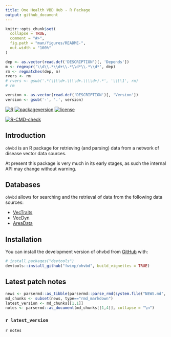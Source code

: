 ```yaml
---
title: One Health VBD Hub - R Package
output: github_document
---
```


<!-- README.md is generated from README.Rmd. Please edit that file -->

<!-- Build with devtools::build_readme() -->

```r
knitr::opts_chunk$set(
  collapse = TRUE,
  comment = "#>",
  fig.path = "man/figures/README-",
  out.width = "100%"
)
```

<!-- # One Health VBD Hub - R Package -->

<!-- badges: start -->
```r
dep <- as.vector(read.dcf('DESCRIPTION')[, 'Depends'])
m <- regexpr('\\d\\.*\\d+\\.*\\d*\\.*\\d*', dep)
rm <- regmatches(dep, m)
rvers <- rm
# rvers <- gsub('.*(\\\\d+.\\\\d+.\\\\d+).*', '\\\\1', rm)
# rm
```

```r
version <- as.vector(read.dcf('DESCRIPTION')[, 'Version'])
version <- gsub('-', '.', version)
```

[![R](https://img.shields.io/badge/R%3E%3D-`r rvers`-6666ff.svg?style=for-the-badge)](https://cran.r-project.org/)
[![packageversion](https://img.shields.io/badge/Package%20version-`r version`-orange.svg?style=for-the-badge)](commits/master)
[![license](https://img.shields.io/badge/license-GPL--3-blue.svg?style=for-the-badge)](https://www.gnu.org/licenses/gpl-3.0.en.html)

[![R-CMD-check](https://github.com/fwimp/ohvbd/actions/workflows/R-CMD-check.yaml/badge.svg)](https://github.com/fwimp/ohvbd/actions/workflows/R-CMD-check.yaml)
<!-- badges: end -->

## Introduction

`ohvbd` is an R package for retrieving (and parsing) data from a network of disease vector data sources.

At present this package is very much in its early stages, as such the internal API may change without warning.

## Databases

`ohvbd` allows for searching and the retrieval of data from the following data sources:

- [VecTraits](https://vectorbyte.crc.nd.edu/vectraits-explorer)
- [VecDyn](https://vectorbyte.crc.nd.edu/vecdyn-datasets)
- [AreaData](https://pearselab.github.io/areadata/)

## Installation

You can install the development version of ohvbd from [GitHub](https://github.com/) with:

``` r
# install.packages("devtools")
devtools::install_github("fwimp/ohvbd", build_vignettes = TRUE)
```

## Latest patch notes

```r
news <- parsermd::as_tibble(parsermd::parse_rmd(system.file("NEWS.md", package = "ohvbd")))
md_chunks <- subset(news, type=="rmd_markdown")
latest_version <- md_chunks[[1,1]]
notes <- parsermd::as_document(md_chunks[[1,4]], collapse = "\n")
```
<!-- These are auto-pulled from NEWS.md  -->
### `r latest_version`

`r notes`
